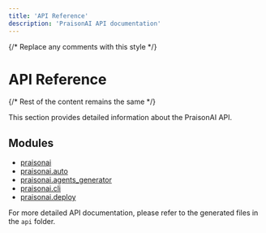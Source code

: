 ```yaml
---
title: 'API Reference'
description: 'PraisonAI API documentation'
---
```


{/* Replace any comments with this style */}

# API Reference

{/* Rest of the content remains the same */}

This section provides detailed information about the PraisonAI API.

## Modules

- [praisonai](../api/praisonai/index)
- [praisonai.auto](../api/praisonai/auto)
- [praisonai.agents_generator](../api/praisonai/agents_generator)
- [praisonai.cli](../api/praisonai/cli)
- [praisonai.deploy](../api/praisonai/deploy)

For more detailed API documentation, please refer to the generated files in the `api` folder.
